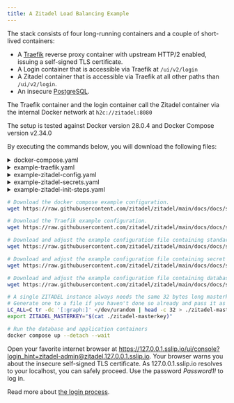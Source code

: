 ```yaml
---
title: A Zitadel Load Balancing Example
---
```



The stack consists of four long-running containers and a couple of short-lived containers:
- A [Traefik](https://doc.traefik.io/traefik/) reverse proxy container with upstream HTTP/2 enabled, issuing a self-signed TLS certificate.
- A Login container that is accessible via Traefik at `/ui/v2/login`
- A Zitadel container that is accessible via Traefik at all other paths than `/ui/v2/login`.
- An insecure [PostgreSQL](https://www.postgresql.org/docs/current/index.html).

The Traefik container and the login container call the Zitadel container via the internal Docker network at `h2c://zitadel:8080`

The setup is tested against Docker version 28.0.4 and Docker Compose version v2.34.0

By executing the commands below, you will download the following files:

<details>
    <summary>docker-compose.yaml</summary>
    <CodeBlock language="yaml">{DockerComposeSource}</CodeBlock>
</details>
<details>
    <summary>example-traefik.yaml</summary>
    <CodeBlock language="yaml">{ExampleTraefikSource}</CodeBlock>
</details>
<details>
    <summary>example-zitadel-config.yaml</summary>
    <CodeBlock language="yaml">{ExampleZITADELConfigSource}</CodeBlock>
</details>
<details>
    <summary>example-zitadel-secrets.yaml</summary>
    <CodeBlock language="yaml">{ExampleZITADELSecretsSource}</CodeBlock>
</details>
<details>
    <summary>example-zitadel-init-steps.yaml</summary>
    <CodeBlock language="yaml">{ExampleZITADELInitStepsSource}</CodeBlock>
</details>

```bash
# Download the docker compose example configuration.
wget https://raw.githubusercontent.com/zitadel/zitadel/main/docs/docs/self-hosting/deploy/loadbalancing-example/docker-compose.yaml

# Download the Traefik example configuration.
wget https://raw.githubusercontent.com/zitadel/zitadel/main/docs/docs/self-hosting/deploy/loadbalancing-example/example-traefik.yaml

# Download and adjust the example configuration file containing standard configuration.
wget https://raw.githubusercontent.com/zitadel/zitadel/main/docs/docs/self-hosting/deploy/loadbalancing-example/example-zitadel-config.yaml

# Download and adjust the example configuration file containing secret configuration.
wget https://raw.githubusercontent.com/zitadel/zitadel/main/docs/docs/self-hosting/deploy/loadbalancing-example/example-zitadel-secrets.yaml

# Download and adjust the example configuration file containing database initialization configuration.
wget https://raw.githubusercontent.com/zitadel/zitadel/main/docs/docs/self-hosting/deploy/loadbalancing-example/example-zitadel-init-steps.yaml

# A single ZITADEL instance always needs the same 32 bytes long masterkey
# Generate one to a file if you haven't done so already and pass it as environment variable
LC_ALL=C tr -dc '[:graph:]' </dev/urandom | head -c 32 > ./zitadel-masterkey
export ZITADEL_MASTERKEY="$(cat ./zitadel-masterkey)"

# Run the database and application containers
docker compose up --detach --wait
```

Open your favorite internet browser at https://127.0.0.1.sslip.io/ui/console?login_hint=zitadel-admin@zitadel.127.0.0.1.sslip.io.
Your browser warns you about the insecure self-signed TLS certificate. As 127.0.0.1.sslip.io resolves to your localhost, you can safely proceed.
Use the password *Password1!* to log in.

Read more about [the login process](/guides/integrate/login/oidc/login-users).
